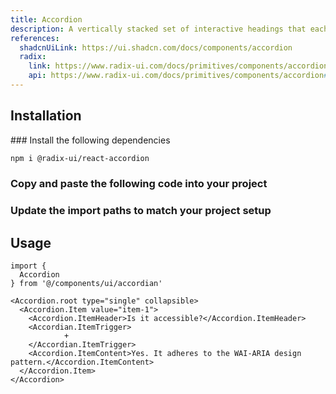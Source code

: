 ```yaml
---
title: Accordion
description: A vertically stacked set of interactive headings that each reveal a section of content.
references:
  shadcnUiLink: https://ui.shadcn.com/docs/components/accordion
  radix:
    link: https://www.radix-ui.com/docs/primitives/components/accordion
    api: https://www.radix-ui.com/docs/primitives/components/accordion#api-reference
---
```


<ComponentPreview name="accordian" withRecipe />

## Installation

<Steps>
### Install the following dependencies

```bash npm2yarn
npm i @radix-ui/react-accordion
```

### Copy and paste the following code into your project

<ComponentSource name="accordian" />

### Update the import paths to match your project setup

</Steps>

## Usage

```tsx
import {
  Accordion
} from '@/components/ui/accordian'
```

```tsx
<Accordion.root type="single" collapsible>
  <Accordion.Item value="item-1">
    <Accordion.ItemHeader>Is it accessible?</Accordion.ItemHeader>
    <Accordian.ItemTrigger>
            +
    </Accordian.ItemTrigger>
    <Accordion.ItemContent>Yes. It adheres to the WAI-ARIA design pattern.</Accordion.ItemContent>
  </Accordion.Item>
</Accordion>
```